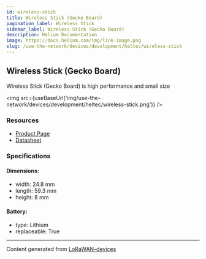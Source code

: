 ```yaml
---
id: wireless-stick
title: Wireless Stick (Gecko Board)
pagination_label: Wireless Stick
sidebar_label: Wireless Stick (Gecko Board)
description: Helium Documentation
image: https://docs.helium.com/img/link-image.png
slug: /use-the-network/devices/development/heltec/wireless-stick
---
```



## Wireless Stick (Gecko Board)

Wireless Stick (Gecko Board) is high performance and small size

<img src={useBaseUrl('img/use-the-network/devices/development/heltec/wireless-stick.png')} />

### Resources

- [Product Page](https://heltec.org/project/wireless-stick/)
- [Datasheet](https://heltec.org/project/wireless-stick/#1552557147424-7f1ec-5c651922-b0bbb94c-7398)

### Specifications

#### Dimensions:

- width: 24.8 mm
- length: 59.3 mm
- height: 8 mm

#### Battery:

- type: Lithium
- replaceable: True

---

Content generated from [LoRaWAN-devices](https://github.com/TheThingsNetwork/lorawan-devices)

